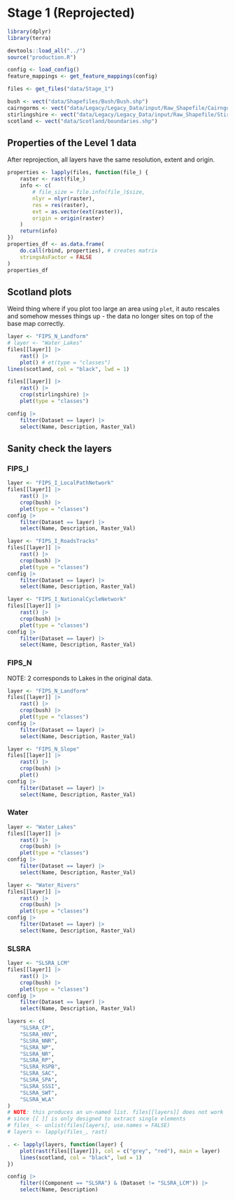 # Stage 1 (Reprojected)

```r
library(dplyr)
library(terra)

devtools::load_all("../")
source("production.R")

config <- load_config()
feature_mappings <- get_feature_mappings(config)

files <- get_files("data/Stage_1")

bush <- vect("data/Shapefiles/Bush/Bush.shp")
cairngorms <- vect("data/Legacy/Legacy_Data/input/Raw_Shapefile/CairngormNP/CairngormNP.shp")
stirlingshire <- vect("data/Legacy/Legacy_Data/input/Raw_Shapefile/Stirlingshire/Stirlingshire.shp")
scotland <- vect("data/Scotland/boundaries.shp")
```

## Properties of the Level 1 data

After reprojection, all layers have the same resolution, extent and origin.

```r
properties <- lapply(files, function(file_) {
    raster <- rast(file_)
    info <- c(
        # file_size = file.info(file_)$size,
        nlyr = nlyr(raster),
        res = res(raster),
        ext = as.vector(ext(raster)),
        origin = origin(raster)
    )
    return(info)
})
properties_df <- as.data.frame(
    do.call(rbind, properties), # creates matrix
    stringsAsFactor = FALSE
)
properties_df
```

## Scotland plots

Weird thing where if you plot too large an area using `plet`, it auto rescales and somehow messes things up - the data no longer sites on top of the base map correctly.

```r
layer <- "FIPS_N_Landform"
# layer <- "Water_Lakes"
files[[layer]] |>
    rast() |>
    plot() # et(type = "classes")
lines(scotland, col = "black", lwd = 1)

files[[layer]] |>
    rast() |>
    crop(stirlingshire) |>
    plet(type = "classes")

config |>
    filter(Dataset == layer) |>
    select(Name, Description, Raster_Val)
```

## Sanity check the layers


### FIPS_I

```r
layer <- "FIPS_I_LocalPathNetwork"
files[[layer]] |>
    rast() |>
    crop(bush) |>
    plet(type = "classes")
config |>
    filter(Dataset == layer) |>
    select(Name, Description, Raster_Val)
```

```r
layer <- "FIPS_I_RoadsTracks"
files[[layer]] |>
    rast() |>
    crop(bush) |>
    plet(type = "classes")
config |>
    filter(Dataset == layer) |>
    select(Name, Description, Raster_Val)
```

```r
layer <- "FIPS_I_NationalCycleNetwork"
files[[layer]] |>
    rast() |>
    crop(bush) |>
    plet(type = "classes")
config |>
    filter(Dataset == layer) |>
    select(Name, Description, Raster_Val)
```

### FIPS_N

NOTE: 2 corresponds to Lakes in the original data.

```r
layer <- "FIPS_N_Landform"
files[[layer]] |>
    rast() |>
    crop(bush) |>
    plet(type = "classes")
config |>
    filter(Dataset == layer) |>
    select(Name, Description, Raster_Val)
```

```r
layer <- "FIPS_N_Slope"
files[[layer]] |>
    rast() |>
    crop(bush) |>
    plet()
config |>
    filter(Dataset == layer) |>
    select(Name, Description, Raster_Val)
```

### Water

```r
layer <- "Water_Lakes"
files[[layer]] |>
    rast() |>
    crop(bush) |>
    plet(type = "classes")
config |>
    filter(Dataset == layer) |>
    select(Name, Description, Raster_Val)
```

```r
layer <- "Water_Rivers"
files[[layer]] |>
    rast() |>
    crop(bush) |>
    plet(type = "classes")
config |>
    filter(Dataset == layer) |>
    select(Name, Description, Raster_Val)
```

### SLSRA

```r
layer <- "SLSRA_LCM"
files[[layer]] |>
    rast() |>
    crop(bush) |>
    plet(type = "classes")
config |>
    filter(Dataset == layer) |>
    select(Name, Description, Raster_Val)
```

```r
layers <- c(
    "SLSRA_CP",
    "SLSRA_HNV",
    "SLSRA_NNR",
    "SLSRA_NP",
    "SLSRA_NR",
    "SLSRA_RP",
    "SLSRA_RSPB",
    "SLSRA_SAC",
    "SLSRA_SPA",
    "SLSRA_SSSI",
    "SLSRA_SWT",
    "SLSRA_WLA"
)
# NOTE: this produces an un-named list. files[[layers]] does not work
# since [[ ]] is only designed to extract single elements
# files_ <- unlist(files[layers], use.names = FALSE)
# layers <- lapply(files_, rast)

. <- lapply(layers, function(layer) {
    plot(rast(files[[layer]]), col = c("grey", "red"), main = layer)
    lines(scotland, col = "black", lwd = 1)
})

config |>
    filter((Component == "SLSRA") & (Dataset != "SLSRA_LCM")) |>
    select(Name, Description)
```
